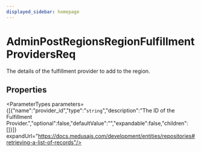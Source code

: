 ```yaml
---
displayed_sidebar: homepage
---
```



# AdminPostRegionsRegionFulfillmentProvidersReq

The details of the fulfillment provider to add to the region.

## Properties

<ParameterTypes parameters={[{"name":"provider_id","type":"`string`","description":"The ID of the Fulfillment Provider.","optional":false,"defaultValue":"","expandable":false,"children":[]}]} expandUrl="https://docs.medusajs.com/development/entities/repositories#retrieving-a-list-of-records"/>
